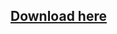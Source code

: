 
## [Download here](https://www.spigotmc.org/resources/1-16-1-17-%E2%9A%A1-reforges-%E2%9C%A8-upgrade-items-in-gui-%E2%9C%85-reforge-stones-crafting-and-more.95273/)
